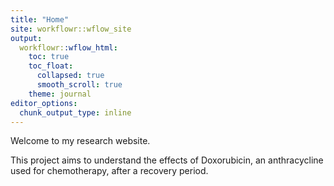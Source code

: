 ```yaml
---
title: "Home"
site: workflowr::wflow_site
output:
  workflowr::wflow_html:
    toc: true
    toc_float: 
      collapsed: true
      smooth_scroll: true
    theme: journal
editor_options:
  chunk_output_type: inline
---
```


Welcome to my research website.

This project aims to understand the effects of Doxorubicin, an anthracycline used for chemotherapy, after a recovery period.
